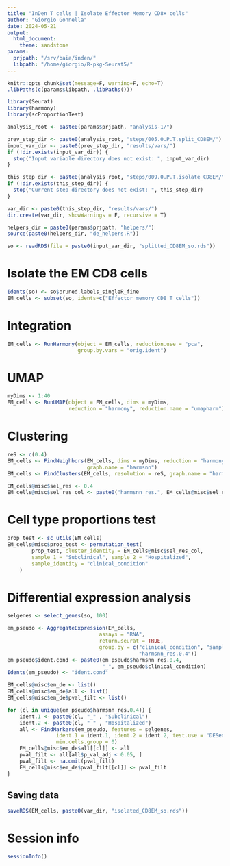 ```yaml
---
title: "InDen T cells | Isolate Effector Memory CD8+ cells"
author: "Giorgio Gonnella"
date: 2024-05-21
output:
  html_document:
    theme: sandstone
params:
  prjpath: "/srv/baia/inden/"
  libpath: "/home/giorgio/R-pkg-Seurat5/"
---
```


```r
knitr::opts_chunk$set(message=F, warning=F, echo=T)
.libPaths(c(params$libpath, .libPaths()))

library(Seurat)
library(harmony)
library(scProportionTest)

analysis_root <- paste0(params$prjpath, "analysis-1/")

prev_step_dir <- paste0(analysis_root, "steps/005.0.P.T.split_CD8EM/")
input_var_dir <- paste0(prev_step_dir, "results/vars/")
if (!dir.exists(input_var_dir)) {
  stop("Input variable directory does not exist: ", input_var_dir)
}

this_step_dir <- paste0(analysis_root, "steps/009.0.P.T.isolate_CD8EM/")
if (!dir.exists(this_step_dir)) {
  stop("Current step directory does not exist: ", this_step_dir)
}

var_dir <- paste0(this_step_dir, "results/vars/")
dir.create(var_dir, showWarnings = F, recursive = T)

helpers_dir = paste0(params$prjpath, "helpers/")
source(paste0(helpers_dir, "de_helpers.R"))
```

```r
so <- readRDS(file = paste0(input_var_dir, "splitted_CD8EM_so.rds"))
```

# Isolate the EM CD8 cells

```r
Idents(so) <- so$pruned.labels_singleR_fine
EM_cells <- subset(so, idents=c("Effector memory CD8 T cells"))
```

# Integration

```r
EM_cells <- RunHarmony(object = EM_cells, reduction.use = "pca",
                       group.by.vars = "orig.ident")
```

# UMAP

```r
myDims <- 1:40
EM_cells <- RunUMAP(object = EM_cells, dims = myDims,
                    reduction = "harmony", reduction.name = "umapharm")
```

# Clustering

```r
reS <- c(0.4)
EM_cells <- FindNeighbors(EM_cells, dims = myDims, reduction = "harmony",
                          graph.name = "harmsnn")
EM_cells <- FindClusters(EM_cells, resolution = reS, graph.name = "harmsnn")

EM_cells@misc$sel_res <- 0.4
EM_cells@misc$sel_res_col <- paste0("harmsnn_res.", EM_cells@misc$sel_res)
```

# Cell type proportions test

```r
prop_test <- sc_utils(EM_cells)
EM_cells@misc$prop_test <- permutation_test(
        prop_test, cluster_identity = EM_cells@misc$sel_res_col,
        sample_1 = "Subclinical", sample_2 = "Hospitalized",
        sample_identity = "clinical_condition"
    )
```

# Differential expression analysis

```r
selgenes <- select_genes(so, 100)
```

```r
em_pseudo <- AggregateExpression(EM_cells,
                              assays = "RNA",
                              return.seurat = TRUE,
                              group.by = c("clinical_condition", "sample",
                                           "harmsnn_res.0.4"))
em_pseudo$ident.cond <- paste0(em_pseudo$harmsnn_res.0.4,
                               "_", em_pseudo$clinical_condition)
Idents(em_pseudo) <- "ident.cond"

EM_cells@misc$em_de <- list()
EM_cells@misc$em_de$all <- list()
EM_cells@misc$em_de$pval_filt <- list()

for (cl in unique(em_pseudo$harmsnn_res.0.4)) {
    ident.1 <- paste0(cl, "_" , "Subclinical")
    ident.2 <- paste0(cl, "_" , "Hospitalized")
    all <- FindMarkers(em_pseudo, features = selgenes,
                ident.1 = ident.1, ident.2 = ident.2, test.use = "DESeq2",
                min.cells.group = 0)
    EM_cells@misc$em_de$all[[cl]] <- all
    pval_filt <- all[all$p_val_adj < 0.05, ]
    pval_filt <- na.omit(pval_filt)
    EM_cells@misc$em_de$pval_filt[[cl]] <- pval_filt
}
```

## Saving data

```r
saveRDS(EM_cells, paste0(var_dir, "isolated_CD8EM_so.rds"))
```
# Session info

```r
sessionInfo()
```
